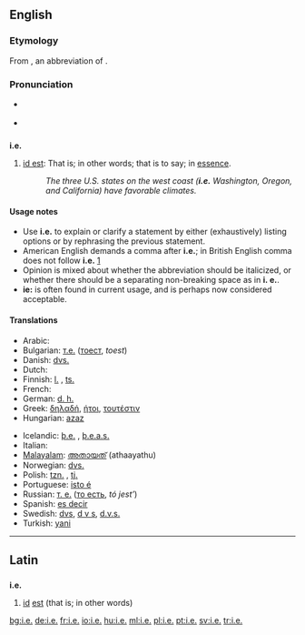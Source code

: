{{see|ie|IE|-ie}}
==English==

===Etymology===
From {{L.}} {{term|i.e.|lang=la}}, an abbreviation of {{term|lang=la|id est||that is}}.

===Pronunciation===
* {{a|RP|US}} {{IPA|/ˌaɪˈi:/}}
* {{audio|en-us-i.e..ogg|Audio (US)}}

==={{abbreviation}}===
'''i.e.'''

# {{rfv-sense}} {{context|[[initialism]]}} [[id est]]: That is; in other words; that is to say; in [[essence]].
#: ''The three U.S. states on the west coast ('''i.e.''' Washington, Oregon, and California) have favorable climates.''

====Usage notes====
* Use '''i.e.''' to explain or clarify a statement by either (exhaustively) listing options or by rephrasing the previous statement.
* American English demands a comma after '''i.e.'''; in British English comma does not follow '''i.e.''' [http://dictionary.reference.com/help/faq/language/g58.html]
* Opinion is mixed about whether the abbreviation should be italicized, or whether there should be a separating non-breaking space as in '''i.&nbsp;e.'''.
* '''ie:''' is often found in current usage, and is perhaps now considered acceptable.

====Translations====
{{trans-top|that is}}
* Arabic: {{Arab|[[يعني]]}} {{IPAchar|(yáʕni)}}
* Bulgarian: [[т.е.]] ([[тоест]], ''toest'')
* Danish: [[dvs.]] {{i|[[det]] [[vil]] [[sige]]}}
* Dutch: {{t-|nl|d.w.z.}} {{i|[[dat]] [[wil]] [[zeggen]]}}
* Finnish: [[l.]] {{i|[[eli]]}}, [[ts.]] {{i|[[toisin sanoen]]}}
* French: {{t+|fr|c.-à-d.}}
* German: [[d. h.]] {{i|[[das heißt]]}}
* Greek: [[δηλαδή]], [[ήτοι]], [[τουτέστιν]]
* Hungarian: [[azaz]]
{{trans-mid}}
* Icelandic: [[þ.e.]] {{i|[[það]] [[er]]}}, [[þ.e.a.s.]] {{i|[[það]] [[er]] [[að]] [[segja]]}}
* Italian: {{t+|it|cioè}}
* [[Malayalam]]: [[അതായത്]] (athaayathu)
* Norwegian: [[dvs.]]
* Polish: [[tzn.]] {{i|[[to]] [[znaczy]]}}, [[tj.]] {{i|[[to]] [[jest]]}}
* Portuguese: [[isto é]]
* Russian: [[т. е.]] ([[то есть]], ''tó jest’'')
* Spanish: [[es decir]]
* Swedish: [[dvs]], [[d v s]], [[d.v.s.]] {{i|[[det]] [[vill]] [[säga]]}}
* Turkish: [[yani]]
{{trans-bottom}}

----

==Latin==

==={{abbreviation|Latin}}===
'''i.e.'''

# [[id#Latin|id]] [[est#Latin|est]] (that is; in other words)

[[bg:i.e.]]
[[de:i.e.]]
[[fr:i.e.]]
[[io:i.e.]]
[[hu:i.e.]]
[[ml:i.e.]]
[[pl:i.e.]]
[[pt:i.e.]]
[[sv:i.e.]]
[[tr:i.e.]]